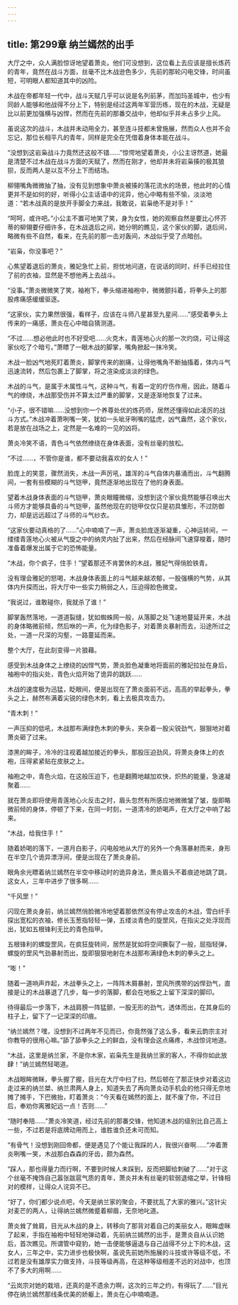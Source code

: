 ```yaml
---
---
---
```

title: 第299章 纳兰嫣然的出手
---



大厅之中，众人满脸惊讶地望着萧炎。他们可没想到，这位看上去应该是擅长炼药的青年，竟然在战斗方面，丝毫不比木战逊色多少，先前的那轮闪电交锋，时间虽短，可明眼人都知道其中的凶险。

木战在帝都年轻一代中，战斗天赋几乎可以说是名列前茅，而加玛圣城中，也少有同龄人能够和他战得不分上下，特别是经过这两年军营历练，现在的木战，无疑是比以前更加强横与凶悍，然而在先前的那番交战中，他却似乎并未占多少上风。

虽说这次的战斗，木战并未动用全力，甚至连斗技都未曾施展，然而众人也并不会忘记，那位长相平凡的青年，同样是完全在凭借着身体本能在战斗。

“没想到这岩枭战斗力竟然还这般不错……”惊愕地望着萧炎，小公主讶然道，她最是清楚不过木战在战斗方面的天赋了，然而在刚才，他却并未将岩枭揍的极其狼狈，反而两人是以互不分上下而结场。

柳翎嘴角微微抽了抽，没有见到想象中萧炎被揍的落花流水的场景，他此时的心情更并不是如何的好，听得小公主话语中的诧异，他心中略有些不愉，淡淡地道：“若木战真的是放开手脚全力来战，我敢说，岩枭绝不是对手！”

“呵呵，或许吧。”小公主不置可地笑了笑，身为女性，她的观察自然是要比心怀芥蒂的柳翎要仔细许多，在木战退后之间，她分明的瞧见，这个家伙的脚，退后间，略微有些不自然，看来，在先前的那一击对轰间，木战似乎受了点暗创。

“岩枭，你没事吧？”

心焦望着退后的萧炎，雅妃急忙上前，担忧地问道，在说话的同时，纤手已经拉住了前的衣袖，显然是不想他再上去战斗。

“没事。”萧炎微微笑了笑，袖袍下，拳头缩进袖袍中，微微颤抖着，将拳头上的那股疼痛感缓缓驱逐。

“这家伙，实力果然很强，看样子，应该在斗师八星甚至九星间……”感受着拳头上传来的一痛感，萧炎在心中暗自猜测道。

“不过……想必他此时也不好受吧……火克木，青莲地心火的那一次灼烧，可让得这家伙吃了个暗亏。”萧瞟了一眼木战的脚掌，嘴角掀起一抹冷笑。

木战一脸凶气地死盯着萧炎，脚掌传来的剧痛，让得他嘴角不断抽搐着，体内斗气迅速流转，然后包裹上了脚掌，将之渲染成淡淡的绿色。

木战的斗气，是属于木属性斗气，这种斗气，有着一定的疗伤作用，因此，随着斗气的缭绕，木战那受伤并不算太过严重的脚掌，又是逐渐地恢复了过来。

“小子，很不错嘛……没想到你一个养尊处优的炼药师，居然还懂得如此凌厉的战斗方式。”木战冲着萧咧嘴一笑，犹如一头呲牙咧嘴的猛虎，凶气盎然，这个家伙，若是放在战场之上，定然是一名难的一见的凶将。

萧炎冷笑不语，青色斗气依然缭绕在身体表面，没有丝毫的放松。

“不过……，不管你是谁，都不要动我喜欢的女人！”

脸庞上的笑意，骤然消失，木战一声厉吼，雄浑的斗气自体内暴涌而出，斗气翻腾间，一套有些模糊的斗气铠甲，竟然逐渐地出现在了他的身表面。

望着木战身体表面的斗气铠甲，萧炎眼瞳微缩，没想到这个家伙竟然能够召唤出大斗师方才能够具备的斗气铠甲，虽然他现在的铠甲仅仅只是初具雏形，不过防御力，却是远远超过了斗师的斗气纱衣。

“这家伙要动真格的了……”心中喃喃了一声，萧炎脸庞逐渐凝重，心神运转间，一缕缕青莲地心火被从气旋之中的纳灵内扯了出来，然后在经脉间飞速穿梭着，随时准备着爆发出属于它的恐怖能量。

“木战，你个疯子，住手！”望着那还不肯罢休的木战，雅妃气得俏脸铁青。

没有理会雅妃的怒喝，木战身体表面上的斗气越来越浓郁，一股强横的气势，从其体内升探而出，将大厅中一些实力稍弱之人，压迫得脸色微变。

“我说过，谁敢碰你，我就杀了谁！”

脚掌轰然落地，一道道裂缝，犹如蜘蛛网一般，从落脚之处飞速地蔓延开来，木战的身体略微前倾，然后咻的一声，化为绿色影子，对着萧炎暴射而去，沿途所过之处，一道一尺深的沟壑，一路蔓延而来。

整个大厅，在此刻变得一片狼藉。

感受到木战身体之上缭绕的凶悍气势，萧炎脸色凝重地将面前的雅妃拉扯在身后，袖袍中的指尖处，青色火焰开始了诡异的跳跃……

木战的速度极为迅猛，眨眼间，便是出现在了萧炎面前不远，高高的举起拳头，拳头之上，赫然布满着尖锐的绿色木刺，看上去极具攻击力。

“青木刺！”

一声压抑的低吼，木战那布满绿色木刺的拳头，夹杂着一股尖锐劲气，狠狠地对着萧炎砸了过来。

漆黑的眸子，冷冷的注视着越加接近的拳头，那股压迫劲风，将萧炎身体上的衣袍，压得紧紧贴在皮肤之上。

袖袍之中，青色火焰，在这般压迫下，也是翻腾地越加欢快，炽热的能量，急速凝聚着……

就在萧炎即将使用青莲地心火反击之时，眉头忽然有所感应地微微皱了皱，旋即略微前倾的身体，停顿了下来，在同一时刻，一道清冷的娇喝声，在大厅之中响了起来。

“木战，给我住手！”

随着娇喝的落下，一道月白影子，闪电般地从大厅的另外一个角落暴射而来，身形在半空几个诡异漂浮间，便是出现在了萧炎身前。

眼角余光瞟着纳兰嫣然在半空中移动时的诡异身法，萧炎眉头不着痕迹地跳了跳，这女人，三年中进步了很多啊……

“千风罡！”

闪现在萧炎身前，纳兰嫣然俏脸微冷地望着那依然没有停止攻击的木战，雪白纤手探出宽松的衣袖，修长玉葱指轻轻一弹，五缕淡青色的旋罡风，在指尖之处浮现而出，犹如五根锋利无比的青色指甲。

五根锋利的螺旋罡风，在疯狂旋转间，居然是犹如将空间撕裂了一般，屈指轻弹，螺旋的罡风气劲暴射而出，旋即狠狠地射在木战那布满绿色木刺的拳头之上。

“嘭！”

随着一道响声炸起，木战拳头之上，一阵阵木屑暴射，罡风所携带的凶悍劲气，直接是让的木战暴退了几步，每一步的落脚，都会在地板之上留下深深的脚印。

待得最后一步落下，木战肩膀一阵猛颤，一股无形的劲气，透体而出，在其身后的柱子上，留下了一记深深的印痕。

“纳兰嫣然？嘿，没想到不过两年不见而已，你竟然强了这么多，看来云韵宗主对你教导的很用心嘛。”舔了舔拳头之上的鲜血，没有理会这点痛疼，木战惊诧地道。

“木战，这里是纳兰家，不是你木家，岩枭先生是我纳兰家的客人，不得你如此放肆！”纳兰嫣然轻喝道。

木战眼眸微眯，拳头握了握，目光在大厅中扫了扫，然后顿在了那正快步对着这边走过来的纳兰桀、纳兰肃两人身上，知道失去了再向萧炎动手机会的他只得无奈地摊了摊手，下巴微抬，盯着萧炎：“今天看在嫣然的面上，就不废了你，不过日后，奉劝你离雅妃远一点！否则……”

“随时奉陪……”萧炎冷笑道，经过先前的那番交锋，他知道木战的级别比自己高上一些，不过若是将底牌动用而上，谁胜谁负还未可而知。

“有骨气！没想到刚回帝都，便是遇见了个能让我踩的人，我很兴奋啊……”冲着萧炎咧嘴一笑，木战那白森森的牙齿，颇为森然。

“踩人，那也得量力而行啊，不要到时候人未踩到，反而把脚给刺破了……”对于这个丝毫不掩饰自己嚣张跋扈气质的青年，萧炎并未有丝毫的软弱退缩之举，针锋相对的模样，让得众人诧异不已。

“好了，你们都少说点吧，今天是纳兰家的聚会，不要扰乱了大家的雅兴。”这针尖对麦芒的两人，让得纳兰嫣然微蹙着柳眉，无奈地叱道。

萧炎耸了耸肩，目光从木战的身上，转移向了那背对着自己的美丽女人，眼眸虚眯了起来，手指在袖袍中轻轻地弹动着，先前纳兰嫣然的出手，是萧炎自从认识她后，首次瞧见。所谓管中窥豹，她一击便能够逼退与自己战得不分上下的木战，这女人，三年之中，实力进步也极快啊，虽说先前她所施展的斗技或许等级不低，不过若是没有雄厚实力做支持，斗技等级再高，在这种等级相差不远的对战中，也顶不了多大的用啊……

“云岚宗对她的栽培，还真的是不遗余力啊，这次的三年之约，有得玩了……”目光停在纳兰嫣然那线条优美的娇躯上，萧炎在心中喃喃道。